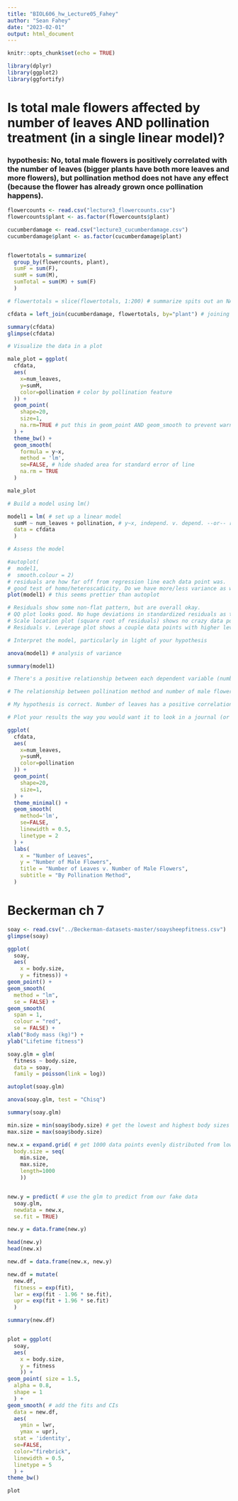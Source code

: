 ```yaml
---
title: "BIOL606_hw_Lecture05_Fahey"
author: "Sean Fahey"
date: "2023-02-01"
output: html_document
---
```


```r
knitr::opts_chunk$set(echo = TRUE)

library(dplyr)
library(ggplot2)
library(ggfortify)
```

# Is total male flowers affected by number of leaves AND pollination treatment (in a single linear model)? 
### hypothesis: No, total male flowers is positively correlated with the number of leaves (bigger plants have both more leaves and more flowers), but pollination method does not have any effect (because the flower has already grown once pollination happens).


```r
flowercounts <- read.csv("lecture3_flowercounts.csv")
flowercounts$plant <- as.factor(flowercounts$plant)

cucumberdamage <- read.csv("lecture3_cucumberdamage.csv")
cucumberdamage$plant <- as.factor(cucumberdamage$plant)


flowertotals = summarize(
  group_by(flowercounts, plant),
  sumF = sum(F),
  sumM = sum(M),
  sumTotal = sum(M) + sum(F)
  )

# flowertotals = slice(flowertotals, 1:200) # summarize spits out an NA row at the end. This seems to get rid of it.

cfdata = left_join(cucumberdamage, flowertotals, by="plant") # joining works like sql

summary(cfdata)
glimpse(cfdata)

```

```r
# Visualize the data in a plot

male_plot = ggplot(
  cfdata,
  aes(
    x=num_leaves,
    y=sumM,
    color=pollination # color by pollination feature
  )) +
  geom_point(
    shape=20,
    size=1,
    na.rm=TRUE # put this in geom_point AND geom_smooth to prevent warnings. No change to plot.
  ) +
  theme_bw() +
  geom_smooth(
    formula = y~x,
    method = 'lm',
    se=FALSE, # hide shaded area for standard error of line
    na.rm = TRUE
  )

male_plot

```


```r
# Build a model using lm()

model1 = lm( # set up a linear model
  sumM ~ num_leaves + pollination, # y~x, independ. v. depend. --or-- response v. feature
  data = cfdata
  )

```


```r
# Assess the model

#autoplot(
#  model1, 
#  smooth.colour = 2)
# residuals are how far off from regression line each data point was.
# good test of homo/heteroscadicity. Do we have more/less variance as we approach one side? approach ends? etc.
plot(model1) # this seems prettier than autoplot

# Residuals show some non-flat pattern, but are overall okay. 
# QQ plot looks good. No huge deviations in standardized residuals as the values get further from the mean.
# Scale location plot (square root of residuals) shows no crazy data points. Similar to residual plot
# Residuals v. Leverage plot shows a couple data points with higher leverage, but nothing too wild. Overall it looks pretty good.

```


```r
# Interpret the model, particularly in light of your hypothesis

anova(model1) # analysis of variance

```

```r

summary(model1)

# There's a positive relationship between each dependent variable (number of leaves and pollination), and the total number of male flowers. The relationship between number of leaves and number of male flowers is statistically significant (Df: 1, 163 F: 85.68 p < 2e-16). 

# The relationship between pollination method and number of male flowers is not statistically significant (Df 1, 163 F: 0.6075 p: 0.437)

# My hypothesis is correct. Number of leaves has a positive correlation with the number of male flowers that is statistically significant, but the pollination method does not have a statistically significant correlation with the number of male flowers.
```


```r
# Plot your results the way you would want it to look in a journal (or on grandma's refrigerator)

ggplot(
  cfdata,
  aes(
    x=num_leaves,
    y=sumM,
    color=pollination
  )) +
  geom_point(
    shape=20,
    size=1,
  ) +
  theme_minimal() +
  geom_smooth(
    method='lm',
    se=FALSE,
    linewidth = 0.5,
    linetype = 2
  ) +
  labs(
    x = "Number of Leaves",
    y = "Number of Male Flowers",
    title = "Number of Leaves v. Number of Male Flowers",
    subtitle = "By Pollination Method",
  )

```


# Beckerman ch 7

```r

soay <- read.csv("../Beckerman-datasets-master/soaysheepfitness.csv")
glimpse(soay)

```


```r

ggplot(
  soay, 
  aes(
    x = body.size, 
    y = fitness)) +
geom_point() +
geom_smooth(
  method = "lm", 
  se = FALSE) +
geom_smooth(
  span = 1, 
  colour = "red", 
  se = FALSE) +
xlab("Body mass (kg)") + 
ylab("Lifetime fitness")

```


```r

soay.glm = glm(
  fitness ~ body.size, 
  data = soay, 
  family = poisson(link = log)) 

autoplot(soay.glm)
```


```r

anova(soay.glm, test = "Chisq")

```


```r

summary(soay.glm)

```


```r

min.size = min(soay$body.size) # get the lowest and highest body sizes
max.size = max(soay$body.size)

new.x = expand.grid( # get 1000 data points evenly distributed from lowest to highest body size
  body.size = seq(
    min.size, 
    max.size, 
    length=1000
    ))


new.y = predict( # use the glm to predict from our fake data
  soay.glm, 
  newdata = new.x, 
  se.fit = TRUE)

new.y = data.frame(new.y)

head(new.y)
head(new.x)
```


```r
new.df = data.frame(new.x, new.y)

new.df = mutate(
  new.df,
  fitness = exp(fit),
  lwr = exp(fit - 1.96 * se.fit),
  upr = exp(fit + 1.96 * se.fit)
  )

summary(new.df)


plot = ggplot(
  soay, 
  aes(
    x = body.size, 
    y = fitness
    )) +
geom_point( size = 1.5,
  alpha = 0.8,
  shape = 1
  ) +
geom_smooth( # add the fits and CIs
  data = new.df, 
  aes(
    ymin = lwr, 
    ymax = upr), 
  stat = 'identity',
  se=FALSE,
  color="firebrick",
  linewidth = 0.5,
  linetype = 5
  ) +
theme_bw()

plot
```







